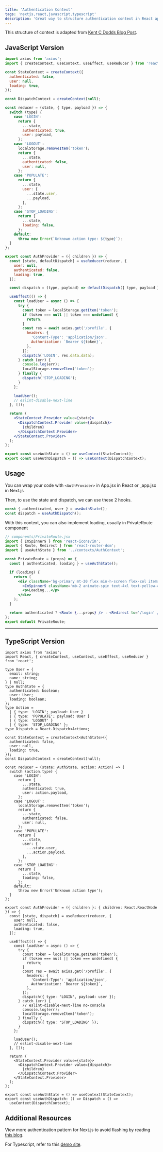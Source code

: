 ```yaml
---
title: 'Authentication Context'
tags: 'nextjs,react,javascript,typescript'
description: 'Great way to structure authentication context in React apps.'
---
```


This structure of context is adapted from [Kent C Dodds Blog Post](https://kentcdodds.com/blog/how-to-use-react-context-effectively).

## JavaScript Version

```jsx
import axios from 'axios';
import { createContext, useContext, useEffect, useReducer } from 'react';

const StateContext = createContext({
  authenticated: false,
  user: null,
  loading: true,
});

const DispatchContext = createContext(null);

const reducer = (state, { type, payload }) => {
  switch (type) {
    case 'LOGIN':
      return {
        ...state,
        authenticated: true,
        user: payload,
      };
    case 'LOGOUT':
      localStorage.removeItem('token');
      return {
        ...state,
        authenticated: false,
        user: null,
      };
    case 'POPULATE':
      return {
        ...state,
        user: {
          ...state.user,
          ...payload,
        },
      };
    case 'STOP_LOADING':
      return {
        ...state,
        loading: false,
      };
    default:
      throw new Error(`Unknown action type: ${type}`);
  }
};

export const AuthProvider = ({ children }) => {
  const [state, defaultDispatch] = useReducer(reducer, {
    user: null,
    authenticated: false,
    loading: true,
  });

  const dispatch = (type, payload) => defaultDispatch({ type, payload });

  useEffect(() => {
    const loadUser = async () => {
      try {
        const token = localStorage.getItem('token');
        if (token === null || token === undefined) {
          return;
        }
        const res = await axios.get('/profile', {
          headers: {
            'Content-Type': 'application/json',
            Authorization: `Bearer ${token}`,
          },
        });
        dispatch('LOGIN', res.data.data);
      } catch (err) {
        console.log(err);
        localStorage.removeItem('token');
      } finally {
        dispatch('STOP_LOADING');
      }
    };

    loadUser();
    // eslint-disable-next-line
  }, []);

  return (
    <StateContext.Provider value={state}>
      <DispatchContext.Provider value={dispatch}>
        {children}
      </DispatchContext.Provider>
    </StateContext.Provider>
  );
};

export const useAuthState = () => useContext(StateContext);
export const useAuthDispatch = () => useContext(DispatchContext);
```

## Usage

You can wrap your code with `<AuthProvider>` in App.jsx in React or \_app.jsx in Next.js

Then, to use the state and dispatch, we can use these 2 hooks.

```jsx
const { authenticated, user } = useAuthState();
const dispatch = useAuthDispatch();
```

With this context, you can also implement loading, usually in PrivateRoute component

```jsx
// components/PrivateRoute.jsx
import { ImSpinner9 } from 'react-icons/im';
import { Route, Redirect } from 'react-router-dom';
import { useAuthState } from '../contexts/AuthContext';

const PrivateRoute = (props) => {
  const { authenticated, loading } = useAuthState();

  if (loading) {
    return (
      <div className='bg-primary mt-20 flex min-h-screen flex-col items-center justify-center'>
        <ImSpinner9 className='mb-2 animate-spin text-4xl text-yellow-400' />
        <p>Loading...</p>
      </div>
    );
  }

  return authenticated ? <Route {...props} /> : <Redirect to='/login' />;
};
export default PrivateRoute;
```

---

## TypeScript Version

```tsx
import axios from 'axios';
import React, { createContext, useContext, useEffect, useReducer } from 'react';

type User = {
  email: string;
  name: string;
} | null;
type AuthState = {
  authenticated: boolean;
  user: User;
  loading: boolean;
};
type Action =
  | { type: 'LOGIN'; payload: User }
  | { type: 'POPULATE'; payload: User }
  | { type: 'LOGOUT' }
  | { type: 'STOP_LOADING' };
type Dispatch = React.Dispatch<Action>;

const StateContext = createContext<AuthState>({
  authenticated: false,
  user: null,
  loading: true,
});
const DispatchContext = createContext(null);

const reducer = (state: AuthState, action: Action) => {
  switch (action.type) {
    case 'LOGIN':
      return {
        ...state,
        authenticated: true,
        user: action.payload,
      };
    case 'LOGOUT':
      localStorage.removeItem('token');
      return {
        ...state,
        authenticated: false,
        user: null,
      };
    case 'POPULATE':
      return {
        ...state,
        user: {
          ...state.user,
          ...action.payload,
        },
      };
    case 'STOP_LOADING':
      return {
        ...state,
        loading: false,
      };
    default:
      throw new Error('Unknown action type');
  }
};

export const AuthProvider = ({ children }: { children: React.ReactNode }) => {
  const [state, dispatch] = useReducer(reducer, {
    user: null,
    authenticated: false,
    loading: true,
  });

  useEffect(() => {
    const loadUser = async () => {
      try {
        const token = localStorage.getItem('token');
        if (token === null || token === undefined) {
          return;
        }
        const res = await axios.get('/profile', {
          headers: {
            'Content-Type': 'application/json',
            Authorization: `Bearer ${token}`,
          },
        });
        dispatch({ type: 'LOGIN', payload: user });
      } catch (err) {
        // eslint-disable-next-line no-console
        console.log(err);
        localStorage.removeItem('token');
      } finally {
        dispatch({ type: 'STOP_LOADING' });
      }
    };

    loadUser();
    // eslint-disable-next-line
  }, []);

  return (
    <StateContext.Provider value={state}>
      <DispatchContext.Provider value={dispatch}>
        {children}
      </DispatchContext.Provider>
    </StateContext.Provider>
  );
};

export const useAuthState = () => useContext(StateContext);
export const useAuthDispatch: () => Dispatch = () =>
  useContext(DispatchContext);
```

## Additional Resources

View more authentication pattern for Next.js to avoid flashing by reading [this blog](/blog/nextjs-redirect-no-flashing).

For Typescript, refer to this [demo site](https://ts-auth.theodorusclarence.com).
